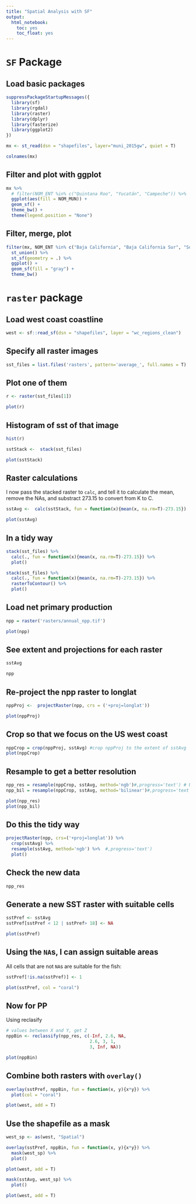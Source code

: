 ```yaml
---
title: "Spatial Analysis with SF"
output: 
  html_notebook: 
    toc: yes
    toc_float: yes
---
```


# `SF` Package

## Load basic packages

```r
suppressPackageStartupMessages({
  library(sf)
  library(rgdal)
  library(raster)
  library(dplyr)
  library(fasterize)
  library(ggplot2)
})
```


```r
mx <- st_read(dsn = "shapefiles", layer="muni_2015gw", quiet = T)
```

```r
colnames(mx)
```

## Filter and plot with ggplot

```r
mx %>% 
  # filter(NOM_ENT %in% c("Quintana Roo", "Yucatán", "Campeche")) %>% 
  ggplot(aes(fill = NOM_MUN)) +
  geom_sf() +
  theme_bw() +
  theme(legend.position = "None")
```

## Filter, merge, plot

```r
filter(mx, NOM_ENT %in% c("Baja California", "Baja California Sur", "Sonora", "Sinaloa")) %>% 
  st_union() %>% 
  st_sf(geometry = .) %>% 
  ggplot() +
  geom_sf(fill = "gray") +
  theme_bw()
```

# `raster` package


## Load west coast coastline

```r
west <- sf::read_sf(dsn = "shapefiles", layer = "wc_regions_clean")
```

## Specify all raster images

```r
sst_files = list.files('rasters', pattern='average_', full.names = T)
```

## Plot one of them

```r
r <- raster(sst_files[1])

plot(r)
```

## Histogram of sst of that image

```r
hist(r)
```


```r
sstStack <-  stack(sst_files)

plot(sstStack)
```

## Raster calculations

I now pass the stacked raster to `calc`, and tell it to calculate the mean, remove the NAs, and substract 273.15 to convert from K to C.

```r
sstAvg <-  calc(sstStack, fun = function(x){mean(x, na.rm=T)-273.15})

plot(sstAvg)
```


## In a tidy way

```r
stack(sst_files) %>% 
  calc(., fun = function(x){mean(x, na.rm=T)-273.15}) %>% 
  plot()
```

```r
stack(sst_files) %>% 
  calc(., fun = function(x){mean(x, na.rm=T)-273.15}) %>% 
  rasterToContour() %>% 
  plot()
```

## Load net primary production

```r
npp = raster('rasters/annual_npp.tif')

plot(npp)
```

## See extent and projections for each raster

```r
sstAvg

npp
```

## Re-project the npp raster to longlat

```r
nppProj <-  projectRaster(npp, crs = ('+proj=longlat'))

plot(nppProj)
```

## Crop so that we focus on the US west coast

```r
nppCrop = crop(nppProj, sstAvg) #crop nppProj to the extent of sstAvg
plot(nppCrop)
```

## Resample to get a better resolution

```r
npp_res = resample(nppCrop, sstAvg, method='ngb')#,progress='text') # Using nearest neighbor
npp_bil = resample(nppCrop, sstAvg, method='bilinear')#,progress='text') # Using bilinear

plot(npp_res)
plot(npp_bil)
```

## Do this the tidy way

```r
projectRaster(npp, crs=('+proj=longlat')) %>%
  crop(sstAvg) %>%
  resample(sstAvg, method='ngb') %>%  #,progress='text')
  plot()
```


## Check the new data

```r
npp_res
```


## Generate a new SST raster with suitable cells

```r
sstPref <- sstAvg
sstPref[sstPref < 12 | sstPref> 18] <- NA

plot(sstPref)

```

## Using the `NA`s, I can assign suitable areas

All cells that are not `NA`s are suitable for the fish:

```r
sstPref[!is.na(sstPref)] <- 1

plot(sstPref, col = "coral")
```

## Now for PP

Using reclasify

```r
# values between X and Y, get Z
nppBin <- reclassify(npp_res, c(-Inf, 2.6, NA,
                                2.6, 3, 1,
                                3, Inf, NA))

plot(nppBin)
```

## Combine both rasters with `overlay()`

```r
overlay(sstPref, nppBin, fun = function(x, y){x*y}) %>% 
  plot(col = "coral")

plot(west, add = T)
```

## Use the shapefile as a mask

```r
west_sp <- as(west, "Spatial")

overlay(sstPref, nppBin, fun = function(x, y){x*y}) %>% 
  mask(west_sp) %>% 
  plot()

plot(west, add = T)

```


```r
mask(sstAvg, west_sp) %>% 
  plot()

plot(west, add = T)
```


